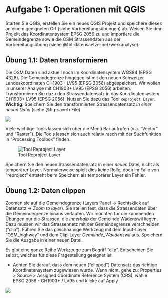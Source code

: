 # Aufgabe 1: Operationen mit QGIS

Starten Sie QGIS, erstellen Sie ein neues QGIS Projekt und speichere dieses an einem geeigneten Ort (siehe Vorbereitungsübungen) ab. Weisen Sie dem Projekt das Koordinatensystem EPSG 2056 zu und importiere die Gemeindegrenze sowie die OSM Strassendaten aus der Vorbereitungsübung (siehe @tbl-datensaetze-netzwerkanalyse).

## Übung 1.1: Daten transformieren {#sec-ex-network-transfrom}

Die OSM Daten sind aktuell noch im Koordinatensystem WGS84 (EPSG 4326). Die Gemeindegrenze hingegen ist mit den neuen Schweizer Landeskoordinaten CH1903+ LV95 (EPSG 2056) abgespeichert. Wir wollen in unserer Analyse mit CH1903+ LV95 (EPSG 2056) arbeiten. Transformieren Sie dazu den Strassendatensatz in das Koordinatensystem CH1903+ LV95 (EPSG 2056). Nutzen Sie dazu das Tool `Reproject Layer`. **Wichtig**: Speichern Sie den transformierten Strassendatensatz *in einer neuen Datei* (siehe @fig-saveToFile)

![](figures/reproject.png){#fig-qgistools}

Viele wichtige Tools lassen sich über die Menü Bar aufrufen (v.a. "Vector" und "Raster"). Die Tools lassen sich auch relativ rasch mit der Suchfunktion in "Processing Toolbox" finden.

![Tool Reproject Layer](figures/saveto.jpg){#fig-saveToFile}

Speichern Sie den neuen Strassendatensatz in einer *neuen* Datei, nicht als temporärer Layer. Normalerweise spielt dies keine Rolle, doch im Falle von "reproject" entsteht beim Speichern als temporärer Layer ein Fehler.

## Übung 1.2: Daten clippen {#sec-ex-clip}

Zoomen sie auf die Gemeindegrenze (Layers Panel → Rechtsklick auf Datensatz → *Zoom to layer*). Sie stellen fest, dass die Strassendaten über die Gemeindegrenze hinaus verlaufen. Wir möchten für die kommenden Übungen nur die Strassen, die _innerhalb_ der Gemeinde Wädenswil liegen. Dazu müssen wir das Strassennetz mit der Gemeindegrenze verschneiden ("clip"). Führen Sie das gleichnamige Werkzeug mit dem Input-Layer "OSM_highway" und dem Clip-Layer *Gemeinde_Waedenswil* aus. Speichern Sie die Ausgabe in einer neuen Datei. 

Es gibt eine ganze Reihe Werkzeuge zum Begriff "clip". Entscheiden Sie selbst, welches für diese Fragestellung geeignet ist.

:::{.callout-note}

- Achten Sie darauf, dass dem neuen ("clipped") Datensatz das richtige Koordinatensystem zugewiesen wurde. Wenn nicht, gehe zu: Properties > Source > Assigned Coordinate Reference System (CRS), wähle EPSG:2056 - CH1903+ / LV95 und klicke auf Apply

![](figures/crs_apply.png)
:::